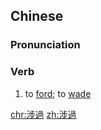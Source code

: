 {{also|涉过}}
==Chinese==
{{zh-forms|s=涉过}}

===Pronunciation===
{{zh-pron
|m=shèguò
|cat=v
}}

===Verb===
{{zh-verb}}

# to [[ford]]; to [[wade]]

[[chr:涉過]]
[[zh:涉過]]